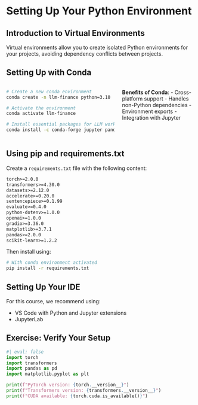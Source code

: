 # Setting Up Your Python Environment

## Introduction to Virtual Environments

Virtual environments allow you to create isolated Python environments for your projects, avoiding dependency conflicts between projects.

## Setting Up with Conda

:::: {.columns}

::: {.column width="60%"}
```bash
# Create a new conda environment
conda create -n llm-finance python=3.10

# Activate the environment
conda activate llm-finance

# Install essential packages for LLM work
conda install -c conda-forge jupyter pandas numpy matplotlib scikit-learn
```
:::

::: {.column width="40%"}
**Benefits of Conda**:
- Cross-platform support
- Handles non-Python dependencies
- Environment exports
- Integration with Jupyter
:::

::::

## Using pip and requirements.txt

Create a `requirements.txt` file with the following content:

```txt
torch>=2.0.0
transformers>=4.30.0
datasets>=2.12.0
accelerate>=0.20.0
sentencepiece>=0.1.99
evaluate>=0.4.0
python-dotenv>=1.0.0
openai>=1.0.0
gradio>=3.36.0
matplotlib>=3.7.1
pandas>=2.0.0
scikit-learn>=1.2.2
```

Then install using:

```bash
# With conda environment activated
pip install -r requirements.txt
```

## Setting Up Your IDE

For this course, we recommend using:

- VS Code with Python and Jupyter extensions
- JupyterLab

## Exercise: Verify Your Setup

```python
#| eval: false
import torch
import transformers
import pandas as pd
import matplotlib.pyplot as plt

print(f"PyTorch version: {torch.__version__}")
print(f"Transformers version: {transformers.__version__}")
print(f"CUDA available: {torch.cuda.is_available()}")
```
